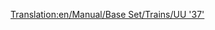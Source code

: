 [[Translation:en/Manual/Base Set/Trains/UU '37']]
{{es/Manual/Base Set/Trains/Trenes|Imagen=
|Nombre=UU "37"
|Precio=  € ( £)
|Velocidad= km/h ( mph)
|Peso= t
|Potencia=CV ( kW)
|Coste-anual= € ( £)
|Diseño=
|Duración=
|Capacidad=
|Descripción=
|Vida-real=
}}